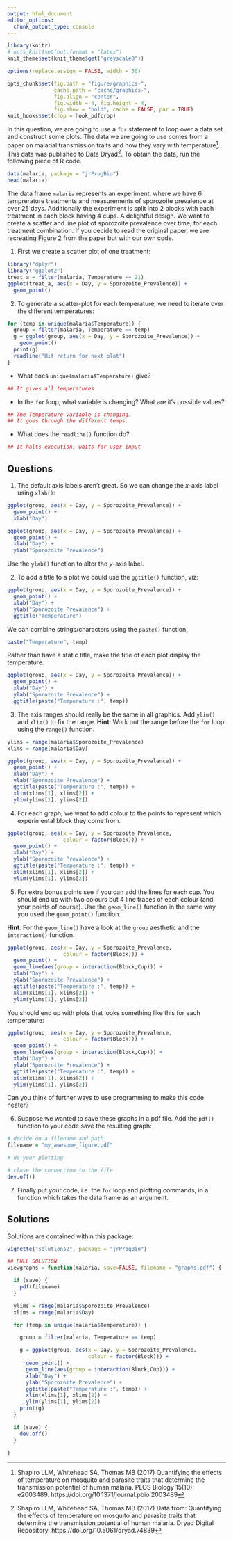 ```yaml
---
output: html_document
editor_options: 
  chunk_output_type: console
---
```

```r
library(knitr)
# opts_knit$set(out.format = "latex")
knit_theme$set(knit_theme$get("greyscale0"))

options(replace.assign = FALSE, width = 50)

opts_chunk$set(fig.path = "figure/graphics-",
               cache.path = "cache/graphics-",
               fig.align = "center",
               fig.width = 4, fig.height = 4,
               fig.show = "hold", cache = FALSE, par = TRUE)
knit_hooks$set(crop = hook_pdfcrop)
```

In this question, we are going to use a `for` statement to
loop over a data set and construct some plots. The data we are going to use comes from a paper on malarial transmission traits and how they vary with temperature[^1]. This data was published to Data Dryad[^2]. To obtain the data, run the following piece of R code. 

[^1]: Shapiro LLM, Whitehead SA, Thomas MB (2017) Quantifying the effects of temperature on mosquito and parasite traits that determine the transmission potential of human malaria. PLOS Biology 15(10): e2003489. https://doi.org/10.1371/journal.pbio.2003489

[^2]: Shapiro LLM, Whitehead SA, Thomas MB (2017) Data from: Quantifying the effects of temperature on mosquito and parasite traits that determine the transmission potential of human malaria. Dryad Digital Repository. https://doi.org/10.5061/dryad.74839


```r
data(malaria, package = "jrProgBio")
head(malaria)
``` 

The data frame `malaria` represents an experiment, where we have 6 temprerature treatments and measurements of sporozoite prevalence at over 25 days. Additionally the experiment is split into 2 blocks with each treatment in each block having 4 cups. A delightful design. We want to create a
scatter and line plot of sporozoite prevalence over time, for each treatment combination. If you decide to read the original paper, we are recreating Figure 2 from the paper but with our own code.

1. First we create a scatter plot of one treatment:

```r
library("dplyr")
library("ggplot2")
treat_a = filter(malaria, Temperature == 21)
ggplot(treat_a, aes(x = Day, y = Sporozoite_Prevalence)) +
  geom_point()
```


2. To generate a scatter-plot for each temperature, we need to iterate over the different temperatures:

```r
for (temp in unique(malaria$Temperature)) {
  group = filter(malaria, Temperature == temp)
  g = ggplot(group, aes(x = Day, y = Sporozoite_Prevalence)) +
    geom_point()
  print(g)
  readline("Hit return for next plot")
}
```
* What does `unique(malaria$Temperature)` give?
```r
## It gives all temperatures
```
* In the `for` loop, what variable is changing? What are it's possible values?
```r
## The Temperature variable is changing.
## It goes through the different temps.
```
* What does the `readline()` function do?

```r
## It halts execution, waits for user input
```


## Questions

1. The default axis labels aren't great. So we can change the $x$-axis label using `xlab()`:
```r
ggplot(group, aes(x = Day, y = Sporozoite_Prevalence)) +
  geom_point() + 
  xlab("Day")
```
```r
ggplot(group, aes(x = Day, y = Sporozoite_Prevalence)) +
  geom_point() + 
  xlab("Day") + 
  ylab("Sporozoite Prevalence")
```
Use the `ylab()` function to alter the $y$-axis label.

2. To add a title to a plot we could use the `ggtitle()` function, viz:

```r
ggplot(group, aes(x = Day, y = Sporozoite_Prevalence)) +
  geom_point() + 
  xlab("Day") + 
  ylab("Sporozoite Prevalence") + 
  ggtitle("Temperature")
```

We can combine strings/characters using the `paste()` function,

```r
paste("Temperature", temp)
```

Rather than have a static title, make the title of each plot display the temperature.

```r
ggplot(group, aes(x = Day, y = Sporozoite_Prevalence)) +
  geom_point() + 
  xlab("Day") + 
  ylab("Sporozoite Prevalence") + 
  ggtitle(paste("Temperature :", temp))
```

3. The axis ranges should really be the same in all graphics. Add `ylim()` and `xlim()` to fix the range. __Hint__: Work out the range before the `for` loop using the `range()` function.

```r
ylims = range(malaria$Sporozoite_Prevalence)
xlims = range(malaria$Day)

ggplot(group, aes(x = Day, y = Sporozoite_Prevalence)) +
  geom_point() + 
  xlab("Day") + 
  ylab("Sporozoite Prevalence") + 
  ggtitle(paste("Temperature :", temp)) + 
  xlim(xlims[1], xlims[2]) + 
  ylim(ylims[1], ylims[2])
```

4. For each graph, we want to add colour to the points to represent which experimental block they come from. 

```r
ggplot(group, aes(x = Day, y = Sporozoite_Prevalence,
                  colour = factor(Block))) +
  geom_point() + 
  xlab("Day") + 
  ylab("Sporozoite Prevalence") + 
  ggtitle(paste("Temperature :", temp)) + 
  xlim(xlims[1], xlims[2]) + 
  ylim(ylims[1], ylims[2])
```


5. For extra bonus points see if you can add the lines for each cup. You should end up with two colours but 4 line traces of each colour (and your points of course). Use the `geom_line()` function in the same way you used the `geom_point()` function.

__Hint__: For the `geom_line()` have a look at the `group` aesthetic and the `interaction()` function.

```r
ggplot(group, aes(x = Day, y = Sporozoite_Prevalence,
                  colour = factor(Block))) +
  geom_point() + 
  geom_line(aes(group = interaction(Block,Cup))) + 
  xlab("Day") + 
  ylab("Sporozoite Prevalence") + 
  ggtitle(paste("Temperature :", temp)) + 
  xlim(xlims[1], xlims[2]) + 
  ylim(ylims[1], ylims[2])
```



You should end up with plots that looks something like this for each temperature:

```r
ggplot(group, aes(x = Day, y = Sporozoite_Prevalence,
                  colour = factor(Block))) +
  geom_point() + 
  geom_line(aes(group = interaction(Block,Cup))) + 
  xlab("Day") + 
  ylab("Sporozoite Prevalence") + 
  ggtitle(paste("Temperature :", temp)) + 
  xlim(xlims[1], xlims[2]) + 
  ylim(ylims[1], ylims[2])
```

Can you think of further ways to use programming to make this code neater?

6. Suppose we wanted to save these graphs in a pdf file. Add the `pdf()` function to your code save the resulting graph:

```r
# decide on a filename and path
filename = "my_awesome_figure.pdf"

# do your plotting

# close the connection to the file
dev.off()
```

7. Finally put your code, i.e. the `for` loop and plotting commands, in a function which takes the data frame as an argument.

## Solutions

Solutions are contained within this package:
```r
vignette("solutions2", package = "jrProgBio")
```

```r
## FULL SOLUTION
viewgraphs = function(malaria, save=FALSE, filename = "graphs.pdf") {

  if (save) {
    pdf(filename)
  }

  ylims = range(malaria$Sporozoite_Prevalence)
  xlims = range(malaria$Day)

  for (temp in unique(malaria$Temperature)) {

    group = filter(malaria, Temperature == temp)

    g = ggplot(group, aes(x = Day, y = Sporozoite_Prevalence,
                          colour = factor(Block))) +
      geom_point() + 
      geom_line(aes(group = interaction(Block,Cup))) + 
      xlab("Day") + 
      ylab("Sporozoite Prevalence") + 
      ggtitle(paste("Temperature :", temp)) + 
      xlim(xlims[1], xlims[2]) + 
      ylim(ylims[1], ylims[2])
    print(g)
  }

  if (save) {
    dev.off()
  }

}
```
